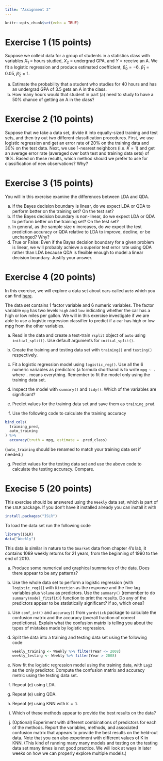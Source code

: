 ```yaml
---
title: "Assignment 2"
---
```


```r
knitr::opts_chunk$set(echo = TRUE)
```

# Exercise 1 (15 points)

Suppose we collect data for a group of students in a statistics class with variables $X_1$ = hours studied, $X_2$ = undergrad GPA, and $Y$ = receive an A. We fit a logistic regression and produce estimated coefficient, $\hat{\beta}_0=-6$, $\hat{\beta}_1=0.05$, $\hat{\beta}_2=1$.

a) Estimate the probability that a student who studies for 40 hours and has an undergrad GPA of $3.5$ gets an A in the class.
a) How many hours would that student in part (a) need to study to have a 50% chance of getting an A in the class?

# Exercise 2 (10 points)

Suppose that we take a data set, divide it into equally-sized training and test sets, and then try out two different classification procedures. First, we use logistic regression and get an error rate of 20% on the training data and 30% on the test data. Next, we use 1-nearest neighbors (i.e. $K = 1$) and get an average error rate (averaged over both test and training data sets) of 18%. Based on these results, which method should we prefer to use for classification of new observations? Why?

# Exercise 3 (15 points)

You will in this exercise examine the differences between LDA and QDA.

a. If the Bayes decision boundary is linear, do we expect LDA or QDA to perform better on the training set? On the test set?
a. If the Bayes decision boundary is non-linear, do we expect LDA or QDA to perform better on the training set? On the test set?
a. In general, as the sample size $n$ increases, do we expect the test prediction accuracy or QDA relative to LDA to improve, decline, or be unchanged? Why?
a. True or False: Even if the Bayes decision boundary for a given problem is linear, we will probably achieve a superior test error rate using QDA rather than LDA because QDA is flexible enough to model a linear decision boundary. Justify your answer.

# Exercise 4 (20 points)

In this exercise, we will explore a data set about cars called `auto` which you can find [here](data/auto.csv).

The data set contains 1 factor variable and 6 numeric variables. The factor variable `mpg` has two levels `high` and `low` indicating whether the car has a high or low miles per gallon. We will in this exercise investigate if we are able to use a logistic regression classifier to predict if a car has high or low mpg from the other variables.

a) Read in the data and create a test-train `rsplit` object of `auto` using `initial_split()`. Use default arguments for `initial_split()`.

b) Create the training and testing data set with `training()` and `testing()` respectively.

c) Fit a logistic regression model using `logistic_reg()`. Use all the 6 numeric variables as predictors (a formula shorthand is to write `mpg ~ .` where `.` means everything. Remember to fit the model only using the training data set.

d) Inspect the model with `summary()` and `tidy()`. Which of the variables are significant?

e) Predict values for the training data set and save them as `training_pred`.

f) Use the following code to calculate the training accuracy

```r
bind_cols(
  training_pred,
  auto_training
) %>%
  accuracy(truth = mpg, estimate = .pred_class)
```

(`auto_training` should be renamed to match your training data set if needed.)

g) Predict values for the testing data set and use the above code to calculate the testing accuracy. Compare.

# Execise 5 (20 points)

This exercise should be answered using the `Weekly` data set, which is part of the `LSLR` package. If you don't have it installed already you can install it with

```r
install.packages("ISLR")
```

To load the data set run the following code

```r
library(ISLR)
data("Weekly")
```

This data is similar in nature to the `Smarket` data from chapter 4's lab, it contains 1089 weekly returns for 21 years, from the beginning of 1990 to the end of 2010.

a. Produce some numerical and graphical summaries of the data. Does there appear to be any patterns?
a. Use the whole data set to perform a logistic regression (with `logistic_reg()`) with `Direction` as the response and the five lag variables plus `Volume` as predictors. Use the `summary()` (remember to do `summary(model_fit$fit)`) function to print the results. Do any of the predictors appear to be statistically significant? if so, which ones?
a. Use `conf_int()` and `accuracy()` from `yardstick` package to calculate the confusion matrix and the accuracy (overall fraction of correct predictions). Explain what the confusion matrix is telling you about the types of mistakes made by logistic regression.
a. Split the data into a training and testing data set using the following code

    ```r
    weekly_training <- Weekly %>% filter(Year <= 2008)
    weekly_testing <- Weekly %>% filter(Year > 2008)
    ```

a. Now fit the logistic regression model using the training data, with `Lag2` as the only predictor. Compute the confusion matrix and accuracy metric using the testing data set.
a. Repeat (e) using LDA.
a. Repeat (e) using QDA.
a. Repeat (e) using KNN with `K = 1`.
a. Which of these methods appear to provide the best results on the data?
a. (Optional) Experiment with different combinations of predictors for each of the methods. Report the variables, methods, and associated confusion matrix that appears to provide the best results on the held-out data. Note that you can also experiment with different values of K in KNN. (This kind of running many many models and testing on the testing data set many times is not good practice. We will look at ways in later weeks on how we can properly explore multiple models.)
